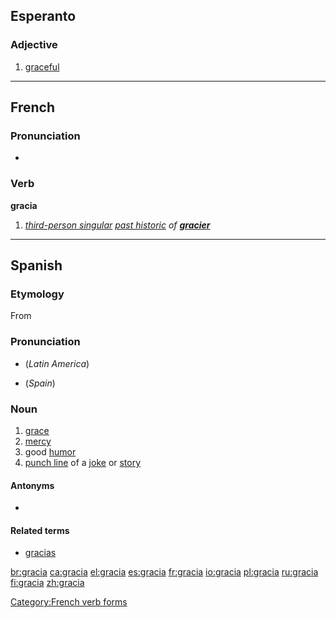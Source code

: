 {{also|gràcia}}
==Esperanto==

===Adjective===
{{eo-adj}}

# [[graceful]]

----

==French==

===Pronunciation===
* {{IPA|/ɡʁasja/|lang=fr}}

===Verb===
'''gracia'''

# ''[[third-person singular]] [[past historic]] of '''[[gracier]]'''''

[[Category:French verb forms]]

----

==Spanish==

===Etymology===
From {{etyl|la|es}} {{term|gratia|grātia|lang=la}}

===Pronunciation===
* {{IPA|/ˈɡrasja/|lang=es}} (''Latin America'')
* {{IPA|/ˈɡraθja/|lang=es}} (''Spain'')

===Noun===
{{es-noun|f}}

# [[grace]]
# [[mercy]]
# good [[humor]]
# [[punch line]] of a [[joke]] or [[story]]

====Antonyms====
* {{sense|grace}} {{l|es|desgracia}}

====Related terms====
* [[gracias]]

[[br:gracia]]
[[ca:gracia]]
[[el:gracia]]
[[es:gracia]]
[[fr:gracia]]
[[io:gracia]]
[[pl:gracia]]
[[ru:gracia]]
[[fi:gracia]]
[[zh:gracia]]